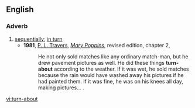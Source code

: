 ==English==
===Adverb===
{{en-adv|sg=[[turn]]-[[about]]|-}}

# [[sequentially]]; [[in turn]]
#*'''1981''', [[w:P. L. Travers|P. L. Travers]], [[w:Mary Poppins|''Mary Poppins'']], revised edition, chapter 2,
#*:He not only sold matches like any ordinary match-man, but he drew pavement pictures as well. He did these things '''turn-about''' according to the weather. If it was wet, he sold matches because the rain would have washed away his pictures if he had painted them. If it was fine, he was on his knees all day, making pictures...&nbsp;.

{{anagrams:en/abnorttuu}}
[[vi:turn-about]]